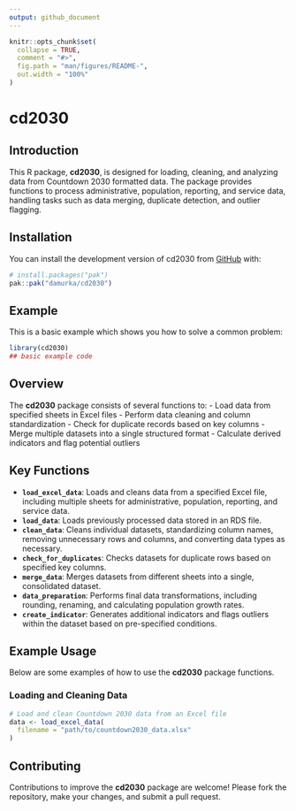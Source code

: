 ```yaml
---
output: github_document
---
```


<!-- README.md is generated from README.Rmd. Please edit that file -->

```r
knitr::opts_chunk$set(
  collapse = TRUE,
  comment = "#>",
  fig.path = "man/figures/README-",
  out.width = "100%"
)
```

# cd2030

<!-- badges: start -->
<!-- badges: end -->

## Introduction

This R package, **cd2030**, is designed for loading, cleaning, and analyzing data from Countdown 2030 formatted data. The package provides functions to process administrative, population, reporting, and service data, handling tasks such as data merging, duplicate detection, and outlier flagging. 

## Installation

You can install the development version of cd2030 from [GitHub](https://github.com/) with:

``` r
# install.packages("pak")
pak::pak("damurka/cd2030")
```

## Example

This is a basic example which shows you how to solve a common problem:

```r
library(cd2030)
## basic example code
```

## Overview

The **cd2030** package consists of several functions to:
- Load data from specified sheets in Excel files
- Perform data cleaning and column standardization
- Check for duplicate records based on key columns
- Merge multiple datasets into a single structured format
- Calculate derived indicators and flag potential outliers

## Key Functions

- **`load_excel_data`**: Loads and cleans data from a specified Excel file, including multiple sheets for administrative, population, reporting, and service data.
- **`load_data`**: Loads previously processed data stored in an RDS file.
- **`clean_data`**: Cleans individual datasets, standardizing column names, removing unnecessary rows and columns, and converting data types as necessary.
- **`check_for_duplicates`**: Checks datasets for duplicate rows based on specified key columns.
- **`merge_data`**: Merges datasets from different sheets into a single, consolidated dataset.
- **`data_preparation`**: Performs final data transformations, including rounding, renaming, and calculating population growth rates.
- **`create_indicator`**: Generates additional indicators and flags outliers within the dataset based on pre-specified conditions.

## Example Usage

Below are some examples of how to use the **cd2030** package functions.

### Loading and Cleaning Data

```r
# Load and clean Countdown 2030 data from an Excel file
data <- load_excel_data(
  filename = "path/to/countdown2030_data.xlsx"
)
```

## Contributing

Contributions to improve the **cd2030** package are welcome! Please fork the repository, make your changes, and submit a pull request.

